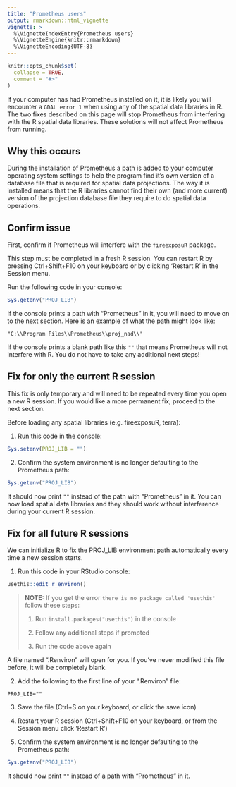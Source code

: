 ```yaml
---
title: "Prometheus users"
output: rmarkdown::html_vignette
vignette: >
  %\VignetteIndexEntry{Prometheus users}
  %\VignetteEngine{knitr::rmarkdown}
  %\VignetteEncoding{UTF-8}
---
```


```r
knitr::opts_chunk$set(
  collapse = TRUE,
  comment = "#>"
)
```

If your computer has had Prometheus installed on it, it is likely you will encounter a `GDAL error 1` when using any of the spatial data libraries in R. The two fixes described on this page will stop Prometheus from interfering with the R spatial data libraries. These solutions will not affect Prometheus from running. 

## Why this occurs

During the installation of Prometheus a path is added to your computer operating system settings to help the program find it's own version of a database file that is required for spatial data projections. The way it is installed means that the R libraries cannot find their own (and more current) version of the projection database file they require to do spatial data operations. 

## Confirm issue

First, confirm if Prometheus will interfere with the `fireexposuR` package. 

This step must be completed in a fresh R session. You can restart R by pressing 
Ctrl+Shift+F10 on your keyboard or by clicking 'Restart R' in the Session menu. 

Run the following code in your console:

```r
Sys.getenv("PROJ_LIB")
```

If the console prints a path with "Prometheus" in it, you will need to move on to the next section. Here is an example of what the path might look like:

`"C:\\Program Files\\Prometheus\\proj_nad\\"`

If the console prints a blank path like this `""` that means Prometheus will not interfere with R. You do not have to take any additional next steps!

## Fix for only the current R session

This fix is only temporary and will need to be repeated every time you open a 
new R session. If you would like a more permanent fix, proceed to the next 
section. 

Before loading any spatial libraries (e.g. fireexposuR, terra):

1. Run this code in the console:

```r
Sys.setenv(PROJ_LIB = "")
```

2. Confirm the system environment is no longer defaulting to the Prometheus path:

```r
Sys.getenv("PROJ_LIB")
```

It should now print `""` instead of the path with "Prometheus" in it. You can now load spatial data libraries and they should work without interference during your current R session. 

## Fix for all future R sessions

We can initialize R to fix the PROJ_LIB environment path automatically every time a new session starts.

1. Run this code in your RStudio console:

```r
usethis::edit_r_environ()
```

> **NOTE:**
> If you get the error `there is no package called 'usethis'`
> follow these steps:
>
> 1. Run `install.packages("usethis")` in the console
>
> 2. Follow any additional steps if prompted
>
> 3. Run the code above again

A file named ".Renviron" will open for you. If you've never modified this file before, it will be completely blank.

2. Add the following to the first line of your ".Renviron" file:

`PROJ_LIB=""`

3. Save the file (Ctrl+S on your keyboard, or click the save icon)

4. Restart your R session (Ctrl+Shift+F10 on your keyboard, or from the Session menu click 'Restart R')

5. Confirm the system environment is no longer defaulting to the Prometheus path:

```r
Sys.getenv("PROJ_LIB")
```

It should now print `""` instead of a path with "Prometheus" in it.
